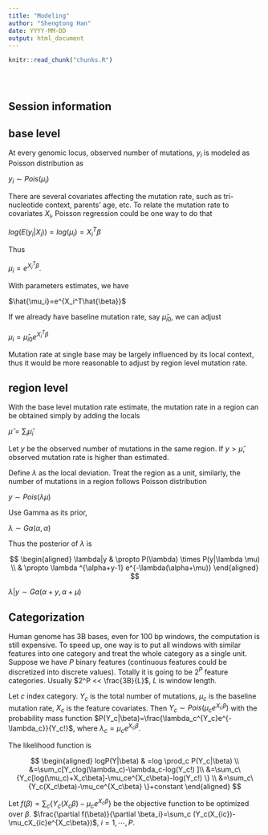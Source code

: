 ```yaml
---
title: "Modeling"
author: "Shengtong Han"
date: YYYY-MM-DD
output: html_document
---
```


<!-- The file analysis/chunks.R contains chunks that define default settings
shared across the workflowr files. -->
```r
knitr::read_chunk("chunks.R")
```

<!-- Update knitr chunk options -->
```r
```

<!-- Insert the date the file was last updated -->
```r
```

<!-- Insert the code version (Git commit SHA1) if Git repository exists and R
 package git2r is installed -->
```r
```

<!-- Add your analysis here -->

## Session information

## base level


At every genomic locus, observed number of mutations, $y_i$ is modeled as Poisson distribution as 

$y_i \sim Pois(\mu_i)$

There are several covariates affecting the mutation rate, such as tri-nucleotide context, parents' age, etc. To relate the mutation rate to covariates $X_i$, Poisson regression could be one way to do that 

$log(E(y_i|X_i))=log(\mu_i)=X_i^T\beta$

Thus 

$\mu_i=e^{X_i^T\beta}$. 

With parameters estimates, we have 

$\hat{\mu_i}=e^{X_i^T\hat{\beta}}$


If we already have baseline mutation rate, say $\hat{\mu}_{i0}$, we can adjust 

$\mu_i=\hat{\mu}_{i0} e^{X_i^T\beta}$


Mutation rate at single base may be largely influenced by its local context, thus it would be more reasonable to adjust by region level mutation rate. 


## region level

With the base level mutation rate estimate, the mutation rate in a region can be obtained simply by adding the locals 

$\hat{\mu}=\sum_i \hat{\mu}_i$

Let $y$ be the observed number of mutations in the same region.  If $y>\hat{\mu}$, observed mutation rate is higher than estimated. 

Define $\lambda$ as the local deviation. Treat the region as a unit, similarly, the number of mutations in a region follows Poisson distribution 

$y \sim Pois(\lambda \mu)$

Use Gamma as its prior, 

$\lambda \sim Ga(\alpha, \alpha)$

Thus the posterior of $\lambda$ is 

$$
\begin{aligned}
 \lambda|y  & \propto P(\lambda) \times P(y|\lambda \mu)  \\
   & \propto \lambda ^{\alpha+y-1} e^{-\lambda(\alpha+\mu)}
\end{aligned}
$$


$\lambda|y \sim Ga(\alpha+y, \alpha+\mu)$



## Categorization

Human genome has 3B bases, even for 100 bp windows, the computation is still expensive. To speed up, one way is to put all windows with similar features into one category and treat the whole category as a single unit. Suppose we have $P$ binary features (continuous features could be discretized into discrete values). Totally it is going to be $2^P$ feature categories.  Usually $2^P << \frac{3B}{L}$, $L$ is window length. 

Let $c$ index category. $Y_c$ is the total number of mutations, $\mu_c$ is the baseline mutation rate, $X_c$ is the feature covariates. Then $Y_c \sim Pois(\mu_ce^{X_c\beta})$ with the probability mass function $P(Y_c|\beta)=\frac{\lambda_c^{Y_c}e^{-\lambda_c}}{Y_c!}$, where $\lambda_c=\mu_ce^{X_c\beta}$. 


The likelihood function is 

$$
\begin{aligned}
 logP(Y|\beta) & =log \prod_c P(Y_c|\beta) \\
 &=\sum_c[Y_clog(\lambda_c)-\lambda_c-log(Y_c!) ]\\
 &=\sum_c\{Y_c[log(\mu_c)+X_c\beta]-\mu_ce^{X_c\beta}-log(Y_c!) \} \\
 &=\sum_c\{Y_c(X_c\beta)-\mu_ce^{X_c\beta} \}+constant
\end{aligned}
$$


Let $f(\beta)=\sum_c\{Y_c(X_c\beta)-\mu_ce^{X_c\beta} \}$ be the objective function to be optimized over $\beta$. 
$\frac{\partial f(\beta)}{\partial \beta_i}=\sum_c (Y_c(X_{ic})-\mu_cX_{ic}e^{X_c\beta})$, $i=1, \cdots, P$. 

<!-- Insert the session information into the document -->
```r
```
